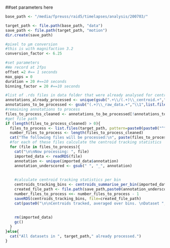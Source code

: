 ##set parameters here
```r
base_path <- "/media/fpreuss/raid5/timelapses/analysis/200703/"
```

```r

target_path <- file.path(base_path, "data")
save_path <- file.path(target_path, "motion")
dir.create(save_path)

#pixel to µm conversion
#this is with magnifaction 3.2
conversion_factor <- 6.25

#set parameters
#We record at 2fps
offset =2 #== 1 seconds
max_gaps = 0 
duration = 20 #==10 seconds
binning_factor = 20 #==10 seconds

#list of .rds files in data folder that were already analysed for centroid tracking
annotations_already_processed <- unique(gsub(".+\\/(.+)\\_centroid.+","\\1",list.files(save_path, "centroid_tracking", full.names = TRUE, ignore.case = TRUE)))
annotations_to_be_processed <- gsub("(.+)\\_raw_data.+","\\1",list.files(target_path,"raw_data", ignore.case = TRUE))
#remaining annotations to process
files_to_process_cleaned <- annotations_to_be_processed[!annotations_to_be_processed %in% annotations_already_processed]
#get file path
if (length(files_to_process_cleaned) > 0){
  files_to_process <- list.files(target_path, pattern=paste0(paste0("^",files_to_process_cleaned,"_raw_data"),collapse="|"), full.names = TRUE, ignore.case = TRUE)
  number_files_to_process <- length(files_to_process_cleaned)
  cat("The following files will be processed:\n", paste(files_to_process, collapse = "\n"))
  #for each of these files calculate the centroid tracking statistics
  for (file in files_to_process){
    cat("\n\nNow processing: ", file)
    imported_data <- readRDS(file)
    annotation <- unique(imported_data$annotation)
    annotation_underscored <- gsub(" ", "_", annotation)
    
    
    #calculate centroid tracking statistics per bin
    centroids_tracking_bins <- centroids_summarise_per_bin(imported_data,conversion_factor,offset,binning_factor,max_gaps,duration)
    created_file_path <- file.path(save_path,paste0(annotation_underscored,"_centroid_tracking_bins.RDS"))
    number_files_to_process <<- number_files_to_process - 1
    saveRDS(centroids_tracking_bins, file=created_file_path)
    cat(paste0("\n\nCentroids tracked, averaged over bins. \nDataset ", file, " was processed\nand saved under ", created_file_path, "\n", number_files_to_process, " datasets waiting to be processed.\n\n"))
 
    
    rm(imported_data)
    gc()
  }
}else{
  cat("All datasets in ", target_path," already processed.")
}

```

